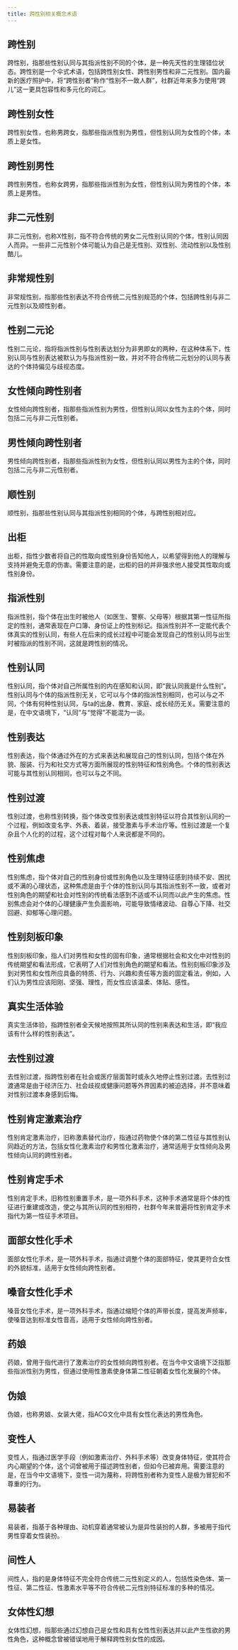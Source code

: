 ```yaml
---
title: 跨性别相关概念术语
---
```


## 跨性别

跨性别，指那些性别认同与其指派性别不同的个体，是一种先天性的生理错位状态。跨性别是一个伞式术语，包括跨性别女性、跨性别男性和非二元性别。国内最新的医疗照护中，将“跨性别者”称作“性别不一致人群”，社群近年来多为使用“跨儿”这一更具包容性和多元化的词汇。

## 跨性别女性

跨性别女性，也称男跨女，指那些指派性别为男性，但性别认同为女性的个体，本质上是女性。

## 跨性别男性

跨性别男性，也称女跨男，指那些指派性别为女性，但性别认同为男性的个体，本质上是男性。

## 非二元性别

非二元性别，也称X性别，指不符合传统的男女二元性别认同的个体，性别认同因人而异。一些非二元性别个体可能认为自己是无性别、双性别、流动性别以及性别酷儿。

## 非常规性别

非常规性别，指那些性别表达不符合传统二元性别规范的个体，包括跨性别与非二元性别以及顺性别者。

## 性别二元论

性别二元论，指将指派性别与性别表达划分为非男即女的两种，在这种体系下，性别认同与性别表达被默认为与指派性别一致，并对不符合传统二元划分的认同与表达的个体持偏见与歧视态度。

## 女性倾向跨性别者

女性倾向跨性别者，指那些指派性别为男性，但性别认同以女性为主的个体，同时包括二元与非二元性别者。

## 男性倾向跨性别者

男性倾向跨性别者，指那些指派性别为女性，但性别认同以男性为主的个体，同时包括二元与非二元性别者。

## 顺性别

顺性别，指那些性别认同与其指派性别相同的个体，与跨性别相对应。

## 出柜

出柜，指性少数者将自己的性取向或性别身份告知他人，以希望得到他人的理解与支持并避免无意的伤害。需要注意的是，出柜的目的并非强求他人接受其性取向或性别身份。

## 指派性别

指派性别，指个体在出生时被他人（如医生、警察、父母等）根据其第一性征所指定的性别，通常表现在户口簿、身份证上的性别标记。指派性别并不一定能代表个体真实的性别认同，有些人在后来的成长过程中可能会发现自己的性别认同与出生时被指派的性别不同，这就是跨性别的情况。

## 性别认同

性别认同，指个体对自己所属性别的内在感知和认同，即“我认同我是什么性别”。性别认同与个体的指派性别无关，它可以与个体的指派性别相同，也可以与之不同，个体有何种性别认同，与ta的出身、教育、家庭、成长经历无关。需要注意的是，在中文语境下，“认同”与“觉得”不能混为一谈。

## 性别表达

性别表达，指个体通过外在的方式来表达和展现自己的性别认同，包括个体在外貌、服装、行为和社交方式等方面所展现的性别特征和性别角色。个体的性别表达可能与其性别认同相同，也可以与之不同。

## 性别过渡

性别过渡，也称性别转换，指个体改变性别表达或性别特征以符合其性别认同的一个过程，例如改变名字、外表、着装，接受激素与手术治疗等。性别过渡是一个复杂且个人化的的过程，这个过程对每个人来说都是不同的。

## 性别焦虑

性别焦虑，指个体对自己的性别身份或性别角色以及生理特征感到持续不安、困扰或不满的心理状态，这种焦虑是由于个体的性别认同与其指派性别不一致，或者对性别角色的期望和社会对性别的传统看法感到不适或不认同而以此产生的焦虑。性别焦虑会对个体的心理健康产生负面影响，可能导致情绪波动、自尊心下降、社交回避、抑郁等心理问题。

## 性别刻板印象

性别刻板印象，指人们对男性和女性的固有印象，通常根据社会和文化中对性别的传统期望和看法形成，它表明了人们对性别角色的期望和看法。性别刻板印象涉及到对男性和女性所应具备的特质、行为、兴趣和责任等方面的固定看法，例如，人们认为男性应该阳刚、坚强、理性，而女性应该温柔、体贴、感性。

## 真实生活体验

真实生活体验，指跨性别者全天候地按照其所认同的性别来表达和生活，即“我应该有什么样的性别表达”。

## 去性别过渡

去性别过渡，指跨性别者在社会或医疗层面暂时或永久地停止性别过渡。去性别过渡通常是由于经济压力、社会歧视或健康问题等外界因素的被迫选择，并不意味着对性别过渡本身感到后悔。

## 性别肯定激素治疗

性别肯定激素治疗，旧称激素替代治疗，指通过药物使个体的第二性征与其性别认同趋近的方法，包括女性化激素治疗和男性化激素治疗，通常适用于女性倾向及男性倾向认同的跨性别者。

## 性别肯定手术

性别肯定手术，旧称性别重置手术，是一项外科手术，这种手术通常是将个体的性征进行重建或改造，使之与其所认同的性别相符，社群今年来普遍将性别肯定手术指代为第一性征手术项目。

## 面部女性化手术

面部女性化手术，是一项外科手术，指通过调整个体的面部特征，使其更符合女性的外貌标准，适用于女性倾向跨性别者。

## 嗓音女性化手术

嗓音女性化手术，是一项外科手术，指通过缩短个体的声带长度，提高发声频率，使嗓音达到标准女性音高，适用于女性倾向跨性别者。

## 药娘

药娘，曾用于指代进行了激素治疗的女性倾向跨性别者。在当今中文语境下泛指那些指派性别为男性，但通过使用性激素使身体第二性征朝着女性化发展的个体。

## 伪娘

伪娘，也称男娘、女装大佬，指ACG文化中具有女性化表达的男性角色。

## 变性人

变性人，指通过医学手段（例如激素治疗、外科手术等）改变身体特征，使其符合内心期望的个体，这个词曾被用于描述跨性别者，但如今已被弃用。需要注意的是，在当今中文语境下，变性一词为蔑称，将跨性别者称为变性人是极为冒犯和不尊重的行为。

## 易装者

易装者，指基于各种理由、动机穿着通常被认为是异性装扮的人群，多被用于指代男性穿着女性装扮。

## 间性人

间性人，指的是身体特征不完全符合传统二元性别定义的人，包括性染色体、第一性征、第二性征、性激素水平等不符合传统二元性别特征标准的多种的情况。

## 女体性幻想

女体性幻想，指那些通过幻想自己是女性和具有女性性别表达并以此产生性欲的男性角色，这种概念曾被错误地用于解释跨性别女性的成因。
